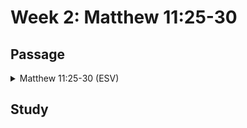 # Week 2: Matthew 11:25-30

## Passage

<details>

<summary>Matthew 11:25-30 (ESV)</summary>
**25** At that time Jesus said, “I praise you, Father, Lord of heaven and earth,
because you have hidden these things from the wise and learned, and revealed them
to little children. **26** Yes, Father, for this is what you were pleased to do.

**27** “All things have been committed to me by my Father. No one knows the Son except the Father, and no one knows the Father except the Son and those to whom the Son chooses to reveal him.

**28** “Come to me, all you who are weary and burdened, and I will give you rest. **29** Take my yoke upon you and learn from me, for I am gentle and humble in heart, and you will find rest for your souls. **30** For my yoke is easy and my burden is light.”

</details>

## Study
